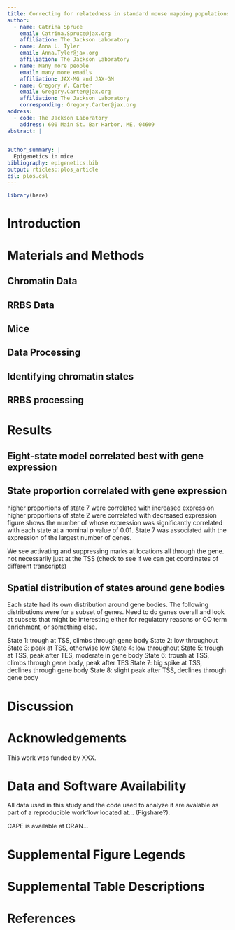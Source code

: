 ```yaml
---
title: Correcting for relatedness in standard mouse mapping populations; and something about epistasis
author:
  - name: Catrina Spruce
    email: Catrina.Spruce@jax.org
    affiliation: The Jackson Laboratory
  - name: Anna L. Tyler
    email: Anna.Tyler@jax.org
    affiliation: The Jackson Laboratory
  - name: Many more people
    email: many more emails
    affiliation: JAX-MG and JAX-GM
  - name: Gregory W. Carter
    email: Gregory.Carter@jax.org
    affiliation: The Jackson Laboratory
    corresponding: Gregory.Carter@jax.org
address:
  - code: The Jackson Laboratory
    address: 600 Main St. Bar Harbor, ME, 04609
abstract: |
  

author_summary: |
  Epigenetics in mice
bibliography: epigenetics.bib
output: rticles::plos_article
csl: plos.csl
---
```


```r
library(here)
```

# Introduction


# Materials and Methods

## Chromatin Data

## RRBS Data

## Mice

## Data Processing

## Identifying chromatin states

## RRBS processing

# Results

## Eight-state model correlated best with gene expression

## State proportion correlated with gene expression
higher proportions of state 7 were correlated with increased expression
higher proportions of state 2 were correlated with decreased expression
figure shows the number of whose expression was significantly correlated
with each state at a nominal $p$ value of 0.01. State 7 was associated 
with the expression of the largest number of genes.

We see activating and suppressing marks at locations all through the gene.
not necessarily just at the TSS
(check to see if we can get coordinates of different transcripts)

## Spatial distribution of states around gene bodies
Each state had its own distribution around gene bodies.
The following distributions were for a subset of genes. Need to do genes overall
and look at subsets that might be interesting either for regulatory reasons
or GO term enrichment, or something else.


State 1: trough at TSS, climbs through gene body 
State 2: low throughout
State 3: peak at TSS, otherwise low
State 4: low throughout
State 5: trough at TSS, peak after TES, moderate in gene body
State 6: troush at TSS, climbs through gene body, peak after TES
State 7: big spike at TSS, declines through gene body
State 8: slight peak after TSS, declines through gene body 

# Discussion


# Acknowledgements
This work was funded by XXX.

# Data and Software Availability
All data used in this study and the code used to analyze it are avalable as part of 
a reproducible workflow located at... (Figshare?).

CAPE is available at CRAN...

# Supplemental Figure Legends

\begin{figure}[ht]
\centering
\caption{Correlations between traits and the first principal component (PC) of
the kinship matrix. Traits with high correlation to the kinship matrix may 
be highly polygenic and thus be susceptible to test statistic inflation due to 
many true positives. To reduce this risk, we selected traits with low correlation
with the first kinship matrix PC. This figure shows the distribution of correlations
between traits and the first kinship PC across populations. 
}
\label{fig:trait_cor}
\end{figure}


\begin{figure}[ht]
\centering
\caption{Reducing $n$ reduces inflation. 
This figure is identical to Fig. \ref{LD} except that we have added a column 
for the F2 that has been subsampled to the same $n$ as the Backcross. This 
subsampling reduces power to detect effects, and thus reduces inflation to 
roughly the same level as that seen in the backcross.
}
\label{subsampled}
\end{figure}

# Supplemental Table Descriptions

\begin{figure}[ht]
\centering
\caption{Correlations between traits and the first PC of the kinship matrix.
}
\label{table:trait_cor}
\end{figure}


# References {#references .unnumbered}

